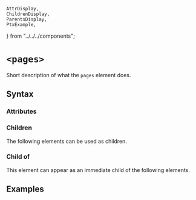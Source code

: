     AttrDisplay,
    ChildrenDisplay,
    ParentsDisplay,
    PtxExample,
} from "../../../components";

# `<pages>`

Short description of what the `pages` element does.

## Syntax

### Attributes

<AttrDisplay name="pages" />

### Children

The following elements can be used as children.

<ChildrenDisplay name="pages" />

### Child of

This element can appear as an immediate child of the following elements.

<ParentsDisplay name="pages" />

## Examples

    
